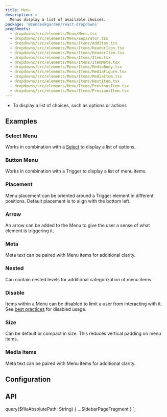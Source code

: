 ```yaml
---
title: Menu
description: >
  Menus display a list of available choices.
package: '@zendeskgarden/react-dropdowns'
propSheets:
  - dropdowns/src/elements/Menu/Menu.tsx
  - dropdowns/src/elements/Menu/Separator.tsx
  - dropdowns/src/elements/Menu/Items/AddItem.tsx
  - dropdowns/src/elements/Menu/Items/HeaderIcon.tsx
  - dropdowns/src/elements/Menu/Items/HeaderItem.tsx
  - dropdowns/src/elements/Menu/Items/Item.tsx
  - dropdowns/src/elements/Menu/Items/ItemMeta.tsx
  - dropdowns/src/elements/Menu/Items/MediaBody.tsx
  - dropdowns/src/elements/Menu/Items/MediaFigure.tsx
  - dropdowns/src/elements/Menu/Items/MediaItem.tsx
  - dropdowns/src/elements/Menu/Items/NextItem.tsx
  - dropdowns/src/elements/Menu/Items/PreviousItem.tsx
  - dropdowns/src/elements/Menu/Items/PreviousItem.tsx
---
```


<Usage>
  <Use>
    <ul>
      <li>To display a list of choices, such as options or actions</li>
    </ul>
  </Use>
</Usage>

## Examples

### Select Menu

Works in combination with a [Select](/components/select) to display a list of options.


<CodeExample code={MenuSelectCode}>
  <MenuSelect />
</CodeExample>

### Button Menu

Works in combination with a Trigger to display a list of menu items.


<CodeExample code={MenuButtonCode}>
  <MenuButton />
</CodeExample>

### Placement

Menu placement can be oriented around a Trigger element in different positions. Default placement
is to align with the bottom left.


<CodeExample code={MenuPlacementCode}>
  <MenuPlacement />
</CodeExample>

### Arrow

An arrow can be added to the Menu to give the user a sense of what element is triggering it.


<CodeExample code={MenuArrowCode}>
  <MenuArrow />
</CodeExample>

### Meta

Meta text can be paired with Menu items for additional clarity.


<CodeExample code={MenuMetaCode}>
  <MenuMeta />
</CodeExample>

### Nested

Can contain nested levels for additional categorization of menu items.


<CodeExample code={MenuNestedCode}>
  <MenuNested />
</CodeExample>

### Disable

Items within a Menu can be disabled to limit a user from interacting with it. See
[best practices](#todo) for disabled usage.


<CodeExample code={MenuDisableCode}>
  <MenuDisable />
</CodeExample>

### Size

Can be default or compact in size. This reduces vertical padding on menu items.


<CodeExample code={MenuSizeCode}>
  <MenuSize />
</CodeExample>

### Media Items

Meta text can be paired with Menu items for additional clarity.


<CodeExample code={MenuMediaCode}>
  <MenuMedia />
</CodeExample>

## Configuration

<Configuration reactPackage={props.data.mdx.package} propSheets={props.data.mdx.propsSheets} />

## API

<PropSheets propSheets={props.data.mdx.propsSheets} />


  query($fileAbsolutePath: String) {
    ...SidebarPageFragment
  }
`;
